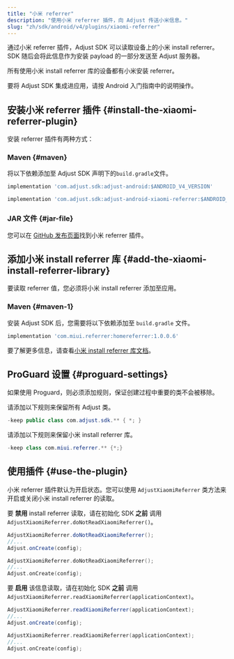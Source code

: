 ```yaml
---
title: "小米 referrer"
description: "使用小米 referrer 插件，向 Adjust 传送小米信息。"
slug: "zh/sdk/android/v4/plugins/xiaomi-referrer"
---
```


通过小米 referrer 插件，Adjust SDK 可以读取设备上的小米 install referrer。SDK 随后会将此信息作为安装 payload 的一部分发送至 Adjust 服务器。

所有使用小米 install referrer 库的设备都有小米安装 referrer。

要将 Adjust SDK 集成进应用，请按 Android 入门指南中的说明操作。

## 安装小米 referrer 插件 {#install-the-xiaomi-referrer-plugin}

安装 referrer 插件有两种方式：

### Maven {#maven}

将以下依赖添加至 Adjust SDK 声明下的`build.gradle`文件。

<CodeBlock title="build.gradle">

```groovy
implementation 'com.adjust.sdk:adjust-android:$ANDROID_V4_VERSION'

implementation 'com.adjust.sdk:adjust-android-xiaomi-referrer:$ANDROID_V4_VERSION'

```

</CodeBlock>

### JAR 文件 {#jar-file}

您可以在 [GitHub 发布页面](https://github.com/adjust/android_sdk/releases)找到小米 referrer 插件。

## 添加小米 install referrer 库 {#add-the-xiaomi-install-referrer-library}

要读取 referrer 值，您必须将小米 install referrer 添加至应用。

### Maven {#maven-1}

安装 Adjust SDK 后，您需要将以下依赖添加至 `build.gradle` 文件。

<CodeBlock title="build.gradle">

```groovy
implementation 'com.miui.referrer:homereferrer:1.0.0.6'
```

</CodeBlock>

要了解更多信息，请查看[小米 install referrer 库文档](https://global.developer.mi.com/document?doc=service.getAppsReferral)。

## ProGuard 设置 {#proguard-settings}

如果使用 Proguard，则必须添加规则，保证创建过程中重要的类不会被移除。

请添加以下规则来保留所有 Adjust 类。

<CodeBlock title="proguard.pro">

```java
-keep public class com.adjust.sdk.** { *; }
```

</CodeBlock>

请添加以下规则来保留小米 install referrer 库。

<CodeBlock title="proguard.pro">

```java
-keep class com.miui.referrer.** {*;}
```

</CodeBlock>

## 使用插件 {#use-the-plugin}

小米 referrer 插件默认为开启状态。您可以使用 `AdjustXiaomiReferrer` 类方法来开启或关闭小米 install referrer 的读取。

要 **禁用** install referrer 读取，请在初始化 SDK **之前** 调用 `AdjustXiaomiReferrer.doNotReadXiaomiReferrer()`。

<Tabs>
<Tab title="Java" sync="java">

```java
AdjustXiaomiReferrer.doNotReadXiaomiReferrer();
//...
Adjust.onCreate(config);
```

</Tab>
<Tab title="Kotlin" sync="kotlin">

```kotlin
AdjustXiaomiReferrer.doNotReadXiaomiReferrer();
//...
Adjust.onCreate(config);
```

</Tab>
</Tabs>

要 **启用** 该信息读取，请在初始化 SDK **之前** 调用 `AdjustXiaomiReferrer.readXiaomiReferrer(applicationContext)`。

<Tabs>
<Tab title="Java" sync="java">

```java
AdjustXiaomiReferrer.readXiaomiReferrer(applicationContext);
//...
Adjust.onCreate(config);
```

</Tab>
<Tab title="Kotlin" sync="kotlin">

```kotlin
AdjustXiaomiReferrer.readXiaomiReferrer(applicationContext);
//...
Adjust.onCreate(config);
```

</Tab>
</Tabs>
